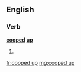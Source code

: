 ==English==
===Verb===
'''[[cooped]] [[up]]'''
#{{past of|coop up}}

[[fr:cooped up]]
[[mg:cooped up]]